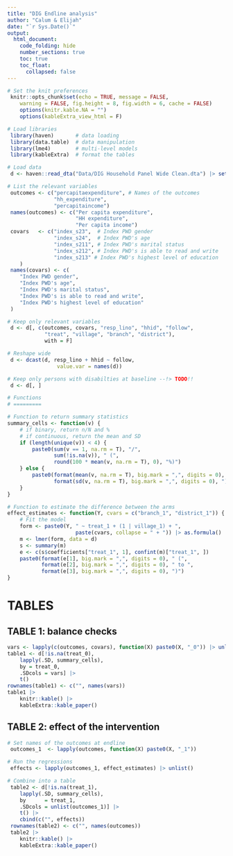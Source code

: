 ```yaml
---
title: "DIG Endline analysis"
author: "Calum & Elijah"
date: "`r Sys.Date()`"
output: 
  html_document:
    code_folding: hide
    number_sections: true
    toc: true
    toc_float:
      collapsed: false
---
```


```r
# Set the knit preferences
 knitr::opts_chunk$set(echo = TRUE, message = FALSE,
    warning = FALSE, fig.height = 8, fig.width = 6, cache = FALSE)
    options(knitr.kable.NA = "")
    options(kableExtra_view_html = F)

# Load libraries
 library(haven)       # data loading
 library(data.table)  # data manipulation
 library(lme4)        # multi-level models
 library(kableExtra)  # format the tables

# Load data
 d <- haven::read_dta("Data/DIG Household Panel Wide Clean.dta") |> setDT()

# List the relevant variables
 outcomes <- c("percapitaexpenditure", # Names of the outcomes
               "hh_expenditure",
               "percapitaincome")
 names(outcomes) <- c("Per capita expenditure",
                      "HH expenditure",
                      "Per capita income")
 covars   <- c("index_s23",  # Index PWD gender
               "index_s24",  # Index PWD's age
               "index_s211", # Index PWD's marital status
               "index_s212", # Index PWD's is able to read and write
               "index_s213" # Index PWD's highest level of education
    )
 names(covars) <- c(
    "Index PWD gender",
    "Index PWD's age",
    "Index PWD's marital status",
    "Index PWD's is able to read and write",
    "Index PWD's highest level of education"
 )

# Keep only relevant variables
 d <- d[, c(outcomes, covars, "resp_lino", "hhid", "follow",
            "treat", "village", "branch", "district"),
            with = F]

# Reshape wide
 d <- dcast(d, resp_lino + hhid ~ follow,
                value.var = names(d))

# Keep only persons with disabilties at baseline --!> TODO!!
 d <- d[, ]
```

```r
# Functions
# =========

# Function to return summary statistics
summary_cells <- function(v) {
    # if binary, return n/N and %
    # if continuous, return the mean and SD
    if (length(unique(v)) < 4) {
        paste0(sum(v == 1, na.rm = T), "/",
               sum(!is.na(v)), " (",
               round(100 * mean(v, na.rm = T), 0), "%)")
    } else {
        paste0(format(mean(v, na.rm = T), big.mark = ",", digits = 0), " (",
               format(sd(v, na.rm = T), big.mark = ",", digits = 0), ")")
    }
}

# Function to estimate the difference between the arms
effect_estimates <- function(Y, cvars = c("branch_1", "district_1")) {
    # Fit the model
    form <- paste0(Y, " ~ treat_1 + (1 | village_1) + ",
                      paste(cvars, collapse = " + ")) |> as.formula()
    m <- lmer(form, data = d)
    s <- summary(m)
    e <- c(s$coefficients["treat_1", 1], confint(m)["treat_1", ])
    paste0(format(e[1], big.mark = ",", digits = 0), " (",
           format(e[2], big.mark = ",", digits = 0), " to ",
           format(e[3], big.mark = ",", digits = 0), ")")
}
``` 

# TABLES
## TABLE 1: balance checks 

```r
vars <- lapply(c(outcomes, covars), function(X) paste0(X, "_0")) |> unlist()
table1 <- d[!is.na(treat_0),
    lapply(.SD, summary_cells),
    by = treat_0,
    .SDcols = vars] |>
    t()
rownames(table1) <- c("", names(vars))
table1 |>
    knitr::kable() |>
    kableExtra::kable_paper()
```

## TABLE 2: effect of the intervention 

```r
# Set names of the outcomes at endline
 outcomes_1  <- lapply(outcomes, function(X) paste0(X, "_1"))

# Run the regressions
 effects <- lapply(outcomes_1, effect_estimates) |> unlist()

# Combine into a table
 table2 <- d[!is.na(treat_1),
    lapply(.SD, summary_cells),
    by      = treat_1,
    .SDcols = unlist(outcomes_1)] |>
    t() |>
    cbind(c("", effects))
 rownames(table2) <- c("", names(outcomes))
 table2 |>
    knitr::kable() |>
    kableExtra::kable_paper()
```

